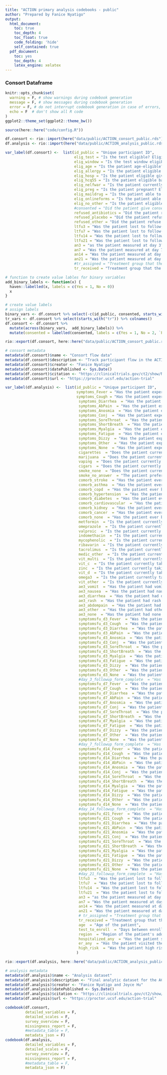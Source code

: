 ```yaml
---
title: "ACTION primary analysis codebooks - public"
author: "Prepared by Fanice Nyatigo"
output:
  html_document:
    toc: true
    toc_depth: 4
    toc_float: true
    code_folding: 'hide'
    self_contained: true
  pdf_document:
    toc: yes
    toc_depth: 4
    latex_engine: xelatex
---
```


### Consort Dataframe

```r
knitr::opts_chunk$set(
  warning = F, # show warnings during codebook generation
  message = F, # show messages during codebook generation
  error = F, # do not interrupt codebook generation in case of errors,
  echo = F  # don't show all R code
)
ggplot2::theme_set(ggplot2::theme_bw())

```


```r
source(here::here("code/config.R"))

df.consort <- rio::import(here("data/public/ACTION_consort_public.rds"))
df.analysis <- rio::import(here("data/public/ACTION_analysis_public.rds"))

```


```r
var_label(df.consort) <-  list(id_public = "Unique participant ID",
                               elig_test = "Is the test eligible? Eligible test is positive",
                               elig_window = "Is the test window eligible? Eligible test window is a maximum 7 days to the screening date?",
                               elig_age = "Is the patient age-eligible? Eligible age is over 18",          
                               elig_allergy = "Is the patient eligible given allergies? Eligible patients should not be allergic to macrolides",
                               elig_hosp = "Is the patient eligible given hospitalization status? Eligible patients should not be currently hospitalized",          
                               elig_hcq55 = "Is the patient eligible based on age and hydroxychloroquine intake? Eligible patients should not have been on hydroxychloroquine in the past 7 days if over 55 years old",        
                               elig_nelfwar = "Is the patient currently taking nelfinavir or warfin? Eligible patients should not be on nelfinavir or warfarin",      
                               elig_preg = "Is the patient pregnant? Eligible patients should not currently be pregnant.",          
                               elig_maildrug = "Is the patient able to receive the study drug in the mail? Eligible patients should be able to.",     
                               elig_onlineforms = "Is the patient able to fill out online forms? Eligible patients should be able to.",  
                               elig_no_other = "Is the patient eligible with no other reason for ineligibility?",     
                               #consented = "Did the patient give consent?",           
                               refused_antibiotics = "Did the patient refuse to participate because of outside antibiotic use?", 
                               refused_placebo = "Did the patient refuse to participate because they did not want to receive a placebo?.",   
                               refused_other = "Did the patient refuse to participate because of any other reason?",     
                               ltfu3 = "Was the patient lost to follow-up between days 0 and 3?",
                               ltfu7 = "Was the patient lost to follow-up between days 3 and 7?",
                               ltfu14 = "Was the patient lost to follow-up between days 7 and 14?",
                               ltfu21 = "Was the patient lost to follow-up between days 14 and 21?",
                               an3 = "as the patient measured at day 3?",
                               an7 = "Was the patient measured at day 7?", 
                               an14 = "Was the patient measured at day 14?",
                               an21 = "Was the patient measured at day 21?",
                               #tr_assigned = "Treatment group that the the patient was assigned",
                               tr_received = "Treatment group that the the patient received")

# function to create value lables for binary variables
add_binary_labels <- function(x) {
  haven::labelled(x, labels = c(Yes = 1, No = 0))
  x
}

# create value labels
# assign labels
binary_vars <- df.consort %>% select(-c(id_public, consented, starts_with("tr"))) %>% colnames()
tr_vars <- df.consort %>% select(starts_with("tr")) %>% colnames()
df.consort <- df.consort %>% 
  mutate(across(binary_vars,  add_binary_labels)) %>% 
  mutate(consented = labelled(consented, labels = c(Yes = 1, No = 2, `Patient could not be reached for consent` = 3), label = "Did the patient give consent?"))

rio::export(df.consort, here::here("data/public/ACTION_consort_public.rds"))
```

```r
# consort metadata
metadata(df.consort)$name <- "Consort flow data"
metadata(df.consort)$description <- "Track participant flow in the ACTION trial."
metadata(df.consort)$creator <- "Fanice Nyatigo"
metadata(df.consort)$datePublished <- Sys.Date()
metadata(df.consort)$citation <- "https://clinicaltrials.gov/ct2/show/NCT04332107"
metadata(df.consort)$url <- "https://proctor.ucsf.edu/action-trial"
```

```r
var_label(df.analysis) <-  list(id_public = "Unique participant ID", 
                                symptoms_Fever = "Has the patient experienced fever at baseline?", 
                                symptoms_Cough = "Has the patient experienced cough at baseline?", 
                                 symptoms_Diarrhea  = "Has the patient experienced diarrhea at baseline?", 
                                 symptoms_AbPain  = "Has the patient experienced abdominal pain at baseline?", 
                                 symptoms_Anosmia  = "Has the patient experienced Anosmia (inability to smell ortaste) at baseline?", 
                                 symptoms_Conj  = "Has the patient experienced conjunctivitis/pink eye at baseline?", 
                                 symptoms_SoreThroat  = "Has the patient experienced sore throat at baseline?", 
                                 symptoms_ShortBreath  = "Has the patient experienced shortness of breath at baseline?", 
                                 symptoms_Myalgia  = "Has the patient experienced myalgia (muscle pain) at baseline?", 
                                 symptoms_Fatigue  = "Has the patient experienced fatigue/tiredness at baseline?", 
                                 symptoms_Dizzy  = "Has the patient experienced dizziness at baseline?", 
                                 symptoms_Other  = "Has the patient experienced other symptoms at baseline?",
                                 symptoms_None  = "Has the patient experienced none symptoms at baseline?",
                                 cigarettes  = "Does the patient currently use cigarettes at least once per week on an average week?", 
                                 marijuana  = "Does the patient currently use marijuana at least once per week on an average week?", 
                                 vaping  = "Does the patient currently use e-cigarettes/vaping at least once per week on an average week?", 
                                 cigars  = "Does the patient currently use cigars at least once per week on an average week?", 
                                 smoke_none  = "Does the patient currently use none of the smoking products?", 
                                 smoke_no_answer  = "The patient prefer not to answer for smoking products usage question", 
                                 comorb_stroke  = "Has the patient ever been diagnosed with stroke?", 
                                 comorb_asthma  = "Has the patient ever been diagnosed with asthma?", 
                                 comorb_copd  = "Has the patient ever been diagnosed with chronic obstructive pulmonary disease (COPD)?", 
                                 comorb_hypertension  = "Has the patient ever been diagnosed with hypertension (high bloodpressure)?", 
                                 comorb_diabetes  = "Has the patient ever been diagnosed with diabetes?", 
                                 comorb_cardiovascular  = "Has the patient ever been diagnosed with coronary heart disease?", 
                                 comorb_kidney  = "Has the patient ever been diagnosed with chronic kidney disease?", 
                                 comorb_cancer  = "Has the patient ever been diagnosed with cancer?", 
                                 comorb_none  = "Has the patient ever been diagnosed with none of condition?", 
                                 metformin  = "Is the patient currently taking metformin?", 
                                 omeprazole  = "Is the patient currently taking omeprazole?", 
                                 valproic  = "Is the patient currently taking valproic acid (Depakote)?", 
                                 indomethacin  = "Is the patient currently taking indomethacin (Indocin)?", 
                                 mycophenolic  = "Is the patient currently taking mycophenolic acid (CellCept, Myfortic)?", 
                                 ribavarin  = "Is the patient currently taking ribavarin?", 
                                 tacrolimus  = "Is the patient currently taking tacrolimus?", 
                                 medic_other  = "Is the patient currently taking other medications?", 
                                 vit_multi  = "Is the patient currently taking multi-vitamin?", 
                                 vit_c  = "Is the patient currently taking vitamin C (ascorbic acid)?", 
                                 zinc  = "Is the patient currently taking zinc?", 
                                 vit_d  = "Is the patient currently taking vitamin D?", 
                                 omega3  = "Is the patient currently taking Omega-3 fatty acid/fish oil?", 
                                 vit_other  = "Is the patient currently taking other vitamin or supplements?", 
                                 ae3_vomit  = "Has the patient had vomiting since he/she the study medication?", 
                                 ae3_nausea  = "Has the patient had nausea since he/she took the study medication?", 
                                 ae3_diarrhea  = "Has the patient had diarrhea since he/she took the study medication?", 
                                 ae3_rash  = "Has the patient had rash since he/she took the study medication?", 
                                 ae3_abdompain  = "Has the patient had abdominal pain since he/she took the study medication?", 
                                 ae3_other  = "Has the patient had other symptoms since he/she took the study medication?", 
                                 ae3_none  = "Has the patient had none symptom since he/she took the study medication?", 
                                 symptomsfu_d3_Fever  = "Was the patient experiencing fever at day 3?", 
                                 symptomsfu_d3_Cough  = "Was the patient experiencing cough at day 3?", 
                                 symptomsfu_d3_Diarrhea  = "Was the patient experiencing diarrhea at day 3?", 
                                 symptomsfu_d3_AbPain  = "Was the patient experiencing abdominal pain at day 3?", 
                                 symptomsfu_d3_Anosmia  = "Was the patient experiencing anosmia (inability tosmell or taste) at day 3?", 
                                 symptomsfu_d3_Conj  = "Was the patient experiencing conjunctivitis/pink eye at day 3?", 
                                 symptomsfu_d3_SoreThroat  = "Was the patient experiencing sore throat at day 3?", 
                                 symptomsfu_d3_ShortBreath  = "Was the patient experiencing shortness of breath at day 3?", 
                                 symptomsfu_d3_Myalgia  = "Was the patient experiencing myalgia (muscle pain) at day 3?", 
                                 symptomsfu_d3_Fatigue  = "Was the patient experiencing fatigue/tiredness at day 3?", 
                                 symptomsfu_d3_Dizzy  = "Was the patient experiencing dizziness at day 3?", 
                                 symptomsfu_d3_Other  = "Was the patient experiencing other covid19 symptoms at day 3?", 
                                 symptomsfu_d3_None  = "Was the patient experiencing none covid19 symptom at day 3?", 
                                 #day_3_followup_form_complete  = "Has the patient completed day 3 follow-up form?", 
                                 symptomsfu_d7_Fever  = "Was the patient experiencing fever at day 7?", 
                                 symptomsfu_d7_Cough  = "Was the patient experiencing cough at day 7?", 
                                 symptomsfu_d7_Diarrhea  = "Was the patient experiencing diarrhea at day 7?", 
                                 symptomsfu_d7_AbPain  = "Was the patient experiencing abdominal pain at day 7?", 
                                 symptomsfu_d7_Anosmia  = "Was the patient experiencing anosmia (inability tosmell or taste) at day 7?", 
                                 symptomsfu_d7_Conj  = "Was the patient experiencing conjunctivitis/pink eye at day 7?", 
                                 symptomsfu_d7_SoreThroat  = "Was the patient experiencing sore throat at day 7?", 
                                 symptomsfu_d7_ShortBreath  = "Was the patient experiencing shortness of breath at day 7?", 
                                 symptomsfu_d7_Myalgia  = "Was the patient experiencing myalgia (muscle pain) at day 7?", 
                                 symptomsfu_d7_Fatigue  = "Was the patient experiencing fatigue/tiredness at day 7?", 
                                 symptomsfu_d7_Dizzy  = "Was the patient experiencing dizziness at day 7?", 
                                 symptomsfu_d7_Other  = "Was the patient experiencing other covid19 symptoms at day 7?", 
                                 symptomsfu_d7_None  = "Was the patient experiencing none covid19 symptom at day 7?", 
                                 #day_7_followup_form_complete  = "Has the patient completed day 7 follow-up form?", 
                                 symptomsfu_d14_Fever  = "Was the patient experiencing fever at day 14?", 
                                 symptomsfu_d14_Cough  = "Was the patient experiencing cough at day 14?", 
                                 symptomsfu_d14_Diarrhea  = "Was the patient experiencing diarrhea at day 14?", 
                                 symptomsfu_d14_AbPain  = "Was the patient experiencing abdominal pain at day 14?", 
                                 symptomsfu_d14_Anosmia  = "Was the patient experiencing anosmia (inability tosmell or taste) at day 14?", 
                                 symptomsfu_d14_Conj  = "Was the patient experiencing conjunctivitis/pink eye at day 14?", 
                                 symptomsfu_d14_SoreThroat  = "Was the patient experiencing sore throat at day 14?", 
                                 symptomsfu_d14_ShortBreath  = "Was the patient experiencing shortness of breath at day 14?", 
                                 symptomsfu_d14_Myalgia  = "Was the patient experiencing myalgia (muscle pain) at day 14?", 
                                 symptomsfu_d14_Fatigue  = "Was the patient experiencing fatigue/tiredness at day 14?", 
                                 symptomsfu_d14_Dizzy  = "Was the patient experiencing dizziness at day 14?", 
                                 symptomsfu_d14_Other  = "Was the patient experiencing other covid19 symptoms at day 14?", 
                                 symptomsfu_d14_None  = "Was the patient experiencing none covid19 symptom at day 14?", 
                                 #day_14_followup_form_complete  = "Has the patient completed day 14 follow-up form?", 
                                 symptomsfu_d21_Fever  = "Was the patient experiencing fever at day 21?", 
                                 symptomsfu_d21_Cough  = "Was the patient experiencing cough at day 21?", 
                                 symptomsfu_d21_Diarrhea  = "Was the patient experiencing diarrhea at day 21", 
                                 symptomsfu_d21_AbPain  = "Was the patient experiencing abdominal pain at day 21?", 
                                 symptomsfu_d21_Anosmia  = "Was the patient experiencing anosmia (inability tosmell or taste) at day 21?", 
                                 symptomsfu_d21_Conj  = "Was the patient experiencing conjunctivitis/pink eye at day 21?", 
                                 symptomsfu_d21_SoreThroat  = "Was the patient experiencing sore throat at day 21?", 
                                 symptomsfu_d21_ShortBreath  = "Was the patient experiencing shortness of breath at day 21?", 
                                 symptomsfu_d21_Myalgia  = "Was the patient experiencing myalgia (muscle pain) at day 21?", 
                                 symptomsfu_d21_Fatigue  = "Was the patient experiencing fatigue/tiredness at day 21?", 
                                 symptomsfu_d21_Dizzy  = "Was the patient experiencing dizziness at day 21?", 
                                 symptomsfu_d21_Other  = "Was the patient experiencing other covid19 symptoms at day 21?", 
                                 symptomsfu_d21_None  = "Was the patient experiencing none covid19 symptom at day 21?", 
                                 #day_21_followup_form_complete  = "Has the patient completed day 21 follow-up form?", 
                                 ltfu3  = "Was the patient lost to follow-up between days 0 and 3?", 
                                 ltfu7  = "Was the patient lost to follow-up between days 3 and 7?", 
                                 ltfu14  = "Was the patient lost to follow-up between days 7 and 14?",
                                 ltfu21  = "Was the patient lost to follow-up between days 14 and 21?",
                                 an3 = "as the patient measured at day 3?",
                                 an7 = "Was the patient measured at day 7?", 
                                 an14 = "Was the patient measured at day 14?",
                                 an21 = "Was the patient measured at day 21?",
                                 # tr_assigned = "Treatment group that the the patient was assigned",
                                 tr_received = "Treatment group that the the patient received",
                                 age  = "Age of the patient", 
                                 test_to_enroll  = "Days between enrollment and +ve test", 
                                 region  = "Region of the patient's address", 
                                 hospitalized_any  = "Has the patient stayed in hahospital setting for 24 hours or longer during the study?", 
                                 er_any  = "Has the patient visited the emergency room or urgent care during the study?", 
                                 high_risk  = "Was the patient high risk?"
                                )

rio::export(df.analysis, here::here("data/public/ACTION_analysis_public.rds"))
```

```r
# analysis metadata
metadata(df.analysis)$name <- "Analysis dataset"
metadata(df.analysis)$description <- "Final analytic dataset for the ACTION trial."
metadata(df.analysis)$creator <- "Fanice Nyatigo and Joyce Hu"
metadata(df.analysis)$datePublished <- Sys.Date()
metadata(df.analysis)$citation <- "https://clinicaltrials.gov/ct2/show/NCT04332107"
metadata(df.analysis)$url <- "https://proctor.ucsf.edu/action-trial"
```

```r
codebook(df.consort, 
         detailed_variables = F,
         detailed_scales = F,
         survey_overview = F,
         missingness_report = F,
         #metadata_table = F,
         metadata_json = F)
codebook(df.analysis,
         detailed_variables = F,
         detailed_scales = F,
         survey_overview = F,
         missingness_report = F, 
         #metadata_table = F,
         metadata_json = F)
```
